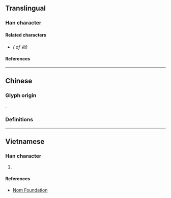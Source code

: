 {{also|擬}}
{{character info}}
==Translingual==

===Han character===
{{Han char|rn=64|rad=手|as=04|sn=7|four=|canj=QVIO|ids=⿰扌以}}

====Related characters====
* {{l|mul|[[擬]]}} ''({{w|Traditional Chinese|Traditional form}} of 拟)''

====References====
{{Han ref|kx=0427.161|dkj=11984|hdz=31846.020|uh=62DF}}

----

==Chinese==

===Glyph origin===
{{Han compound|手|alt1=扌|t1=hand|以|ls=psc|c1=s|c2=p|no_och2=1}}.

===Definitions===
{{zh-see|擬}}

----

==Vietnamese==

===Han character===
{{vi-hantu|rs=手04|[[nghĩ]], [[rẽ]]}}

# {{rfdef|vi|sort=手04}}

====References====
* [http://nomfoundation.org/common/nom_details.php?codepoint=62DF Nom Foundation]